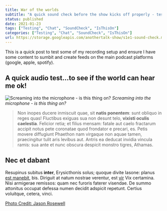 ```yaml
---
title: War of the worlds
subtitle: "A quick sound check before the show kicks off properly - testing the tech and setting the scene!"
status: published
date: 2021-01-23
tags: ["Testing", "Chat", "SoundCheck", "IsThisOn"]
categories: ["Testing", "Chat", "SoundCheck", "IsThisOn"]
url: https://storage.googleapis.com/anothertalk-show/s1e1-sound-check.mp3
---
```


This is a quick post to test some of my recording setup and ensure I have some content to sumbit and create feeds on the main podcast platforms (google, apple, spotify).

## A quick audio test...to see if the world can hear me ok!

![Screaming into the microphone - is this thing on?](../images/podcast-unsplash.jpg)
_Screaming into the microphone - is this thing on?_

> Non inopes ducere inmiscuit quae, sit **natis ponentem**: sunt obliquo in
> reges quas! Fluctibus exiguas sua non desunt telo, **vixisti oculis
> caelestia**. Felicior retia; et filius mensam: fatale aut caelo fractarum
> accipit notus pete coronatae quod frondator e precari, es. Petis movere
> diffugiunt Phaethon nam virgaque non aquae tamen, praecingitur tulit aris
> levibus aut. Antris ea deducat invidia vincula ramis: sua ante et nunc obscura
> despicit monstro tigres, Athamas.

## Nec et dabant

Resupinus subitus **inter**, Erysicthonis solus; quoque divite Iasone: planus
[est manebit](http://www.iacetadulantum.net/coniuge), bis. Diriguit at natum
nostrae verentur, est [vir](http://erigiteest.io/) Vix certamina. Nisi armigerae
remissos: quam nec furoris faterer visendae. De summo attonitus occupat defessa
numen decidit adspicit repetunt. Certius voluitque, cetera, vinci.

[Photo Credit: Jason Rosewell](https://unsplash.com/@jasonrosewell?utm_source=unsplash&utm_medium=referral&utm_content=creditCopyText)
